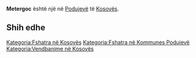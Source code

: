 {{Fshat në 
 | Emri                = Metergoc
 | EmriAlt                = 
 | NAME_SHORT_FORM=      
 | NAME_GENERIC=      
 | NAME_SORT_NAME_RO=      METERGOC
 | FULL_NAME_RO = Metergoc
 | FULL_NAME_ND_RO=Metergoc
 | SORT_NAME_RG=METERGOC
 | FULL_NAME_RG=Metergoc
 | FULL_NAME_ND_RG=Metergoc
 | SRP_NAME_SHORT_FORM=      
 | SRP_NAME_GENERIC=      
 | SRP_NAME_SORT_NAME_RO=      
 | SRP_FULL_NAME_RO = 
 | SRP_FULL_NAME_ND_RO=
 | SRP_SORT_NAME_RG=
 | SRP_FULL_NAME_RG=
 | SRP_FULL_NAME_ND_RG=
 | Emri (Rasa dhanore) = 
 | Figura              = 
 | Shteti              = Kosovo
 | Komuna              = Podujevë
 | Kodi postar         = 
 | Sipërfaqja          = 

 | Popullsia           = 

 | Regj. i popullsisë  = 
 | Dend. e popullsisë  = 
 | Faqja zyrtare       = 
 <!--- Koordinatat ----> 
 | Gjerësia            = 42.847778
 | Gjatësia            = 21.397778
 | Lartësia            = 
}}
'''Metergoc''' është një [[]] në [[Podujevë]] të [[Kosovës]].

<!-- == Gjeografia == -->
<!-- == Historia == -->
<!-- == Demografia == -->
== Shih edhe ==
{{Komuna Podujevë}}
{{Kosovo-Administrata-Cung}}

[[Kategoria:Fshatra në Kosovës]]
[[Kategoria:Fshatra në Kommunes Podujevë]]
[[Kategoria:Vendbanime në Kosovës]]